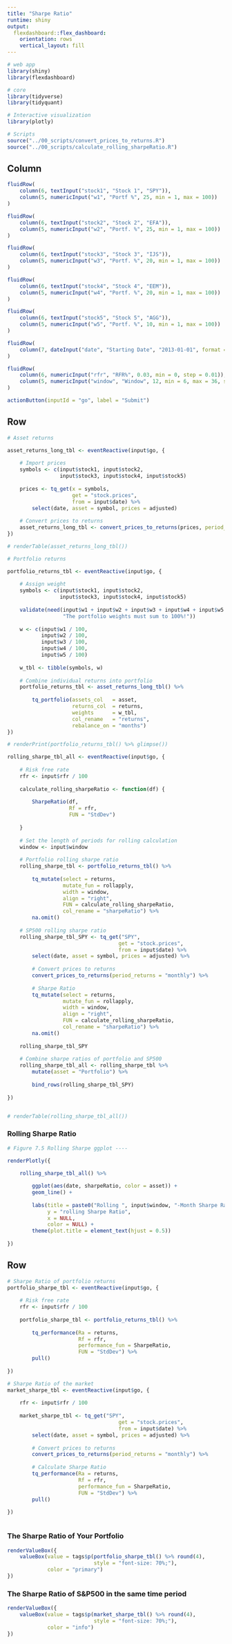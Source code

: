 ```yaml
---
title: "Sharpe Ratio"
runtime: shiny
output: 
  flexdashboard::flex_dashboard:
    orientation: rows
    vertical_layout: fill
---
```


```r
# web app
library(shiny)
library(flexdashboard)

# core
library(tidyverse)
library(tidyquant)

# Interactive visualization
library(plotly)

# Scripts
source("../00_scripts/convert_prices_to_returns.R")
source("../00_scripts/calculate_rolling_sharpeRatio.R")
```

Column {.sidebar}
-----------------------------------------------------------------------

```r
fluidRow(
    column(6, textInput("stock1", "Stock 1", "SPY")),
    column(5, numericInput("w1", "Portf %", 25, min = 1, max = 100))
)

fluidRow(
    column(6, textInput("stock2", "Stock 2", "EFA")),
    column(5, numericInput("w2", "Portf. %", 25, min = 1, max = 100))
)

fluidRow(
    column(6, textInput("stock3", "Stock 3", "IJS")),
    column(5, numericInput("w3", "Portf. %", 20, min = 1, max = 100))
)

fluidRow(
    column(6, textInput("stock4", "Stock 4", "EEM")),
    column(5, numericInput("w4", "Portf. %", 20, min = 1, max = 100))
)

fluidRow(
    column(6, textInput("stock5", "Stock 5", "AGG")),
    column(5, numericInput("w5", "Portf. %", 10, min = 1, max = 100))
)

fluidRow(
    column(7, dateInput("date", "Starting Date", "2013-01-01", format = "yyyy-mm-dd"))
)

fluidRow(
    column(6, numericInput("rfr", "RFR%", 0.03, min = 0, step = 0.01)),
    column(5, numericInput("window", "Window", 12, min = 6, max = 36, step = 1))
)

actionButton(inputId = "go", label = "Submit")

```

Row {data-height=800}
-----------------------------------------------------------------------

```r
# Asset returns

asset_returns_long_tbl <- eventReactive(input$go, {
    
    # Import prices
    symbols <- c(input$stock1, input$stock2,
                 input$stock3, input$stock4, input$stock5)
    
    prices <- tq_get(x = symbols,
                     get = "stock.prices", 
                     from = input$date) %>%
        select(date, asset = symbol, prices = adjusted)
    
    # Convert prices to returns
    asset_returns_long_tbl <- convert_prices_to_returns(prices, period_returns = "monthly")
})

# renderTable(asset_returns_long_tbl())
```


```r
# Portfolio returns

portfolio_returns_tbl <- eventReactive(input$go, {
    
    # Assign weight
    symbols <- c(input$stock1, input$stock2,
                 input$stock3, input$stock4, input$stock5)
    
    validate(need(input$w1 + input$w2 + input$w3 + input$w4 + input$w5 == 100,
                  "The portfolio weights must sum to 100%!"))
    
    w <- c(input$w1 / 100, 
           input$w2 / 100, 
           input$w3 / 100, 
           input$w4 / 100, 
           input$w5 / 100)
    
    w_tbl <- tibble(symbols, w)
    
    # Combine individual returns into portfolio
    portfolio_returns_tbl <- asset_returns_long_tbl() %>%
        
        tq_portfolio(assets_col   = asset, 
                     returns_col  = returns, 
                     weights      = w_tbl, 
                     col_rename   = "returns", 
                     rebalance_on = "months")
})

# renderPrint(portfolio_returns_tbl() %>% glimpse())
```



```r

rolling_sharpe_tbl_all <- eventReactive(input$go, {
    
    # Risk free rate
    rfr <- input$rfr / 100
    
    calculate_rolling_sharpeRatio <- function(df) {
    
        SharpeRatio(df,
                    Rf = rfr,
                    FUN = "StdDev")
    
    }
    
    # Set the length of periods for rolling calculation
    window <- input$window
    
    # Portfolio rolling sharpe ratio
    rolling_sharpe_tbl <- portfolio_returns_tbl() %>%
    
        tq_mutate(select = returns,
                  mutate_fun = rollapply,
                  width = window,
                  align = "right",
                  FUN = calculate_rolling_sharpeRatio,
                  col_rename = "sharpeRatio") %>%
        na.omit()
    
    # SP500 rolling sharpe ratio
    rolling_sharpe_tbl_SPY <- tq_get("SPY",
                                    get = "stock.prices",
                                    from = input$date) %>%
        select(date, asset = symbol, prices = adjusted) %>%
    
        # Convert prices to returns
        convert_prices_to_returns(period_returns = "monthly") %>%
    
        # Sharpe Ratio
        tq_mutate(select = returns,
                  mutate_fun = rollapply,
                  width = window,
                  align = "right",
                  FUN = calculate_rolling_sharpeRatio,
                  col_rename = "sharpeRatio") %>%
        na.omit()
    
    rolling_sharpe_tbl_SPY
    
    # Combine sharpe ratios of portfolio and SP500
    rolling_sharpe_tbl_all <- rolling_sharpe_tbl %>%
        mutate(asset = "Portfolio") %>%
    
        bind_rows(rolling_sharpe_tbl_SPY)
    
})


# renderTable(rolling_sharpe_tbl_all())
```

### Rolling Sharpe Ratio

```r
# Figure 7.5 Rolling Sharpe ggplot ----

renderPlotly({
    
    rolling_sharpe_tbl_all() %>%

        ggplot(aes(date, sharpeRatio, color = asset)) +
        geom_line() +
    
        labs(title = paste0("Rolling ", input$window, "-Month Sharpe Ratio"),
             y = "rolling Sharpe Ratio",
             x = NULL,
             color = NULL) +
        theme(plot.title = element_text(hjust = 0.5))
    
})


```

Row {data-height=200}
-----------------------------------------------------------------------

```r
# Sharpe Ratio of portfolio returns
portfolio_sharpe_tbl <- eventReactive(input$go, {
    
    # Risk free rate
    rfr <- input$rfr / 100
    
    portfolio_sharpe_tbl <- portfolio_returns_tbl() %>%
    
        tq_performance(Ra = returns,
                       Rf = rfr,
                       performance_fun = SharpeRatio,
                       FUN = "StdDev") %>%
        pull()
    
})


```


```r
# Sharpe Ratio of the market
market_sharpe_tbl <- eventReactive(input$go, {
    
    rfr <- input$rfr / 100
    
    market_sharpe_tbl <- tq_get("SPY",
                                    get = "stock.prices",
                                    from = input$date) %>%
        select(date, asset = symbol, prices = adjusted) %>%
    
        # Convert prices to returns
        convert_prices_to_returns(period_returns = "monthly") %>%
    
        # Calculate Sharpe Ratio
        tq_performance(Ra = returns,
                       Rf = rfr,
                       performance_fun = SharpeRatio,
                       FUN = "StdDev") %>%
        pull()
    
})



```

### The Sharpe Ratio of Your Portfolio

```r
renderValueBox({
    valueBox(value = tags$p(portfolio_sharpe_tbl() %>% round(4),
                            style = "font-size: 70%;"),
             color = "primary")
})
```

### The Sharpe Ratio of S&P500 in the same time period

```r
renderValueBox({
    valueBox(value = tags$p(market_sharpe_tbl() %>% round(4),
                            style = "font-size: 70%;"),
             color = "info")
})
```

